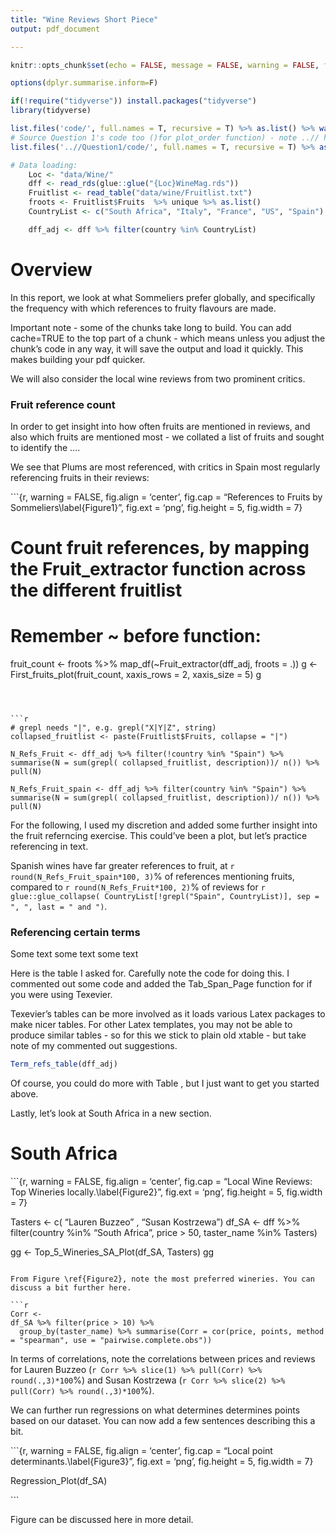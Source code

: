 ```yaml
---
title: "Wine Reviews Short Piece"
output: pdf_document

---
```


```r
knitr::opts_chunk$set(echo = FALSE, message = FALSE, warning = FALSE, fig.width = 6, fig.height = 5)

options(dplyr.summarise.inform=F)

if(!require("tidyverse")) install.packages("tidyverse")
library(tidyverse)

list.files('code/', full.names = T, recursive = T) %>% as.list() %>% walk(~source(.))
# Source Question 1's code too ()for plot_order function) - note ..// here means go up one level from current folder
list.files('..//Question1/code/', full.names = T, recursive = T) %>% as.list() %>% walk(~source(.))

# Data loading:
    Loc <- "data/Wine/"
    dff <- read_rds(glue::glue("{Loc}WineMag.rds"))
    Fruitlist <- read_table("data/wine/Fruitlist.txt")
    froots <- Fruitlist$Fruits  %>% unique %>% as.list()
    CountryList <- c("South Africa", "Italy", "France", "US", "Spain")

    dff_adj <- dff %>% filter(country %in% CountryList)


```


# Overview

In this report, we look at what Sommeliers prefer globally, and specifically the frequency with which references to fruity flavours are made.

Important note - some of the chunks take long to build. You can add cache=TRUE to the top part of a chunk - which means unless you adjust the chunk's code in any way, it will save the output and load it quickly. This makes building your pdf quicker.


We will also consider the local wine reviews from two prominent critics.

### Fruit reference count

In order to get insight into how often fruits are mentioned in reviews, and also which fruits are mentioned most - we collated a list of fruits and sought to identify the ....

We see that Plums are most referenced, with critics in Spain most regularly referencing fruits in their reviews:

```{r,  warning =  FALSE, fig.align = 'center', fig.cap = "References to Fruits by Sommeliers\\label{Figure1}", fig.ext = 'png', fig.height = 5, fig.width = 7}

# Count fruit references, by mapping the Fruit_extractor function across the different fruitlist 
# Remember ~ before function:
fruit_count <- froots %>% map_df(~Fruit_extractor(dff_adj, froots = .))
g <- First_fruits_plot(fruit_count, xaxis_rows = 2, xaxis_size = 5)
g
```



```r
# grepl needs "|", e.g. grepl("X|Y|Z", string)
collapsed_fruitlist <- paste(Fruitlist$Fruits, collapse = "|")

N_Refs_Fruit <- dff_adj %>% filter(!country %in% "Spain") %>% summarise(N = sum(grepl( collapsed_fruitlist, description))/ n()) %>% pull(N)

N_Refs_Fruit_spain <- dff_adj %>% filter(country %in% "Spain") %>% summarise(N = sum(grepl( collapsed_fruitlist, description))/ n()) %>% pull(N)

```

For the following, I used my discretion and added some further insight into the fruit referncing exercise. This could've been a plot, but let's practice referencing in text.

Spanish wines have far greater references to fruit, at `r round(N_Refs_Fruit_spain*100, 3)`%  of references mentioning fruits, compared to 
`r round(N_Refs_Fruit*100, 2)`% of reviews for `r glue::glue_collapse( CountryList[!grepl("Spain", CountryList)], sep = ", ", last = " and ")`.

### Referencing certain terms

Some text some text some text

Here is the table I asked for. Carefully note the code for doing this. I commented out some code and added the Tab_Span_Page function for if you were using Texevier.

Texevier's tables can be more involved as it loads various Latex packages to make nicer tables. For other Latex templates, you may not be able to produce similar tables - so for this we stick to plain old xtable - but take note of my commented out suggestions.

```r
Term_refs_table(dff_adj)

```

Of course, you could do more with Table \ref{tab1}, but I just want to get you started above.


Lastly, let's look at South Africa in a new section.

# South Africa

```{r,  warning =  FALSE, fig.align = 'center', fig.cap = "Local Wine Reviews: Top Wineries locally.\\label{Figure2}", fig.ext = 'png', fig.height = 5, fig.width = 7}

Tasters <- c( "Lauren Buzzeo" , "Susan Kostrzewa")
df_SA <-
    dff %>% filter(country %in% "South Africa", price > 50, taster_name %in% Tasters)

gg <- Top_5_Wineries_SA_Plot(df_SA, Tasters)
gg
```

From Figure \ref{Figure2}, note the most preferred wineries. You can discuss a bit further here.

```r
Corr <- 
df_SA %>% filter(price > 10) %>% 
  group_by(taster_name) %>% summarise(Corr = cor(price, points, method = "spearman", use = "pairwise.complete.obs"))

```

In terms of correlations, note the correlations between prices and reviews for Lauren Buzzeo (`r Corr %>% slice(1) %>% pull(Corr) %>% round(.,3)*100`%) and Susan Kostrzewa (`r Corr %>% slice(2) %>% pull(Corr) %>% round(.,3)*100`%).


We can further run regressions on what determines determines points based on our dataset. You can now add a few sentences describing this a bit.

```{r,  warning =  FALSE, fig.align = 'center', fig.cap = "Local point determinants.\\label{Figure3}", fig.ext = 'png', fig.height = 5, fig.width = 7}

Regression_Plot(df_SA)

```

Figure \ref{Figure3} can be discussed here in more detail.


